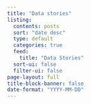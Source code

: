 ```yaml
---
title: "Data stories"
listing:
  contents: posts
  sort: "date desc"
  type: default
  categories: true
  feed:
    title: "Data Stories"
  sort-ui: false
  filter-ui: false
page-layout: full
title-block-banner: false
date-format: "YYYY-MM-DD"
---
```









